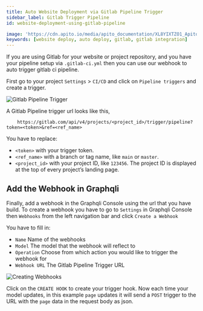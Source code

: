 ```yaml
---
title: Auto Website Deployment via Gitlab Pipeline Trigger
sidebar_label: Gitlab Trigger Pipeline
id: website-deployment-using-gitlab-pipeline

image: 'https://cdn.apito.io/media/apito_documentation/XL8YIXTZO1_Apito_Console___Model.png'
keywords: [website deploy, auto deploy, gitlab, gitlab integration]
---
```

<head>
    <meta property="og:type" content="article" />
</head>

If you are using Gitlab for your website or project repository, and you have your pipeline setup via `.gitlab-ci.yml` then you can use our webhook
to auto trigger gitlab ci pipeline.

First go to your project `Settings` > `CI/CD` and click on `Pipeline triggers` and create a trigger.

<img alt='Gitlab Pipeline Trigger' width='auto' height='auto' src='https://cdn.apito.io/media/apito_documentation/RNVM3S57GY_gitlab_pipeline_trigger.png' />

A Gitlab Pipeline trigger url looks like this,

```
    https://gitlab.com/api/v4/projects/<project_id>/trigger/pipeline?token=<token>&ref=<ref_name>
```

You have to replace:

   * `<token>` with your trigger token.
   * `<ref_name>` with a branch or tag name, like `main` or `master`.
   * `<project_id>` with your project ID, like `123456`. The project ID is displayed at the top of every project’s landing page.


## Add the Webhook in Graphqli

Finally, add a webhook in the Graphqli Console using the url that you have build. To create a webhook you have to go to `Settings` in Graphqli Console then `Webhooks` from the left
navigation bar and click `Create a Webhook`

You  have to fill in:

  * `Name` Name of the webhooks
  * `Model` The model that the webhook will reflect to
  * `Operation` Choose from which action you would like to trigger the webhook for
  * `Webhook URL` The Gitlab Pipeline Trigger URL

<img alt='Creating Webhooks' width='auto' height='auto' src='https://cdn.apito.io/media/apito_documentation/PPVS1LJSN9_graphqli_webhooks_create.png' />

Click on the `CREATE HOOK` to create your trigger hook. Now each time your model updates, in this example `page` updates it will send a `POST` trigger to the URL with the `page` data
in the request body as json.